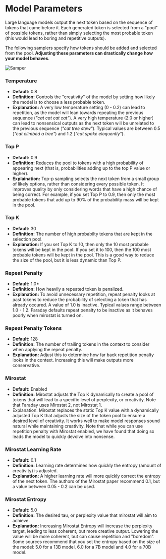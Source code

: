 # Model Parameters

Large language models output the next token based on the sequence of tokens that came before it. Each generated token is selected from a "pool" of possible tokens, rather than simply selecting the most probable token (this would lead to boring and repetitive outputs).

The following samplers specify how tokens should be added and selected from the pool. **Adjusting these parameters can drastically change how your model behaves.**

![Samper](/images/model_settings.png)

### Temperature

- **Default:** 0.8
- **Definition:** Controls the "creativity" of the model by setting how likely the model is to choose a less probable token.
- **Explanation:** A very low temperature setting (0 - 0.2) can lead to repetition, as the model will lean towards repeating the previous sequence (_"cat cat cat cat"_). A very high temperature (2.0 or higher) can lead to nonsensical outputs as the next token will be unrelated to the previous sequence (_"cat tree stew"_). Typical values are between 0.5 (_"cat climbed a tree"_) and 1.2 (_"cat spoke eloquently"_).

### Top P

- **Default:** 0.9
- **Definition:** Reduces the pool to tokens with a high probability of appearing next (that is, probabilities adding up to the top P value or higher).
- **Explaination:** Top-p sampling selects the next token from a small group of likely options, rather than considering every possible token. It improves quality by only considering words that have a high chance of being correct. For example, if you set Top P to 0.9, then only the most probable tokens that add up to 90% of the probability mass will be kept in the pool.

### Top K

- **Default:** 30
- **Definition:** The number of high probabilty tokens that are kept in the selection pool.
- **Explanation:** If you set Top K to 10, then only the 10 most probable tokens will be kept in the pool. If you set it to 100, then the 100 most probable tokens will be kept in the pool. This is a good way to reduce the size of the pool, but it is less dynamic than Top P.

### Repeat Penalty

- **Default:** 1.0\*
- **Definition:** How heavily a repeated token is penalized.
- **Explanation:** To avoid unnecessary repetition, repeat penalty looks at past tokens to reduce the probability of selecting a token that has already occured. A value of 1.0 is inactive. Typical values range between 1.0 - 1.2. Faraday defaults repeat penalty to be inactive as it behaves poorly when mirostat is turned on.

### Repeat Penalty Tokens

- **Default:** 128
- **Definition:** The number of trailing tokens in the context to consider when applying the repeat penalty.
- **Explanation:** Adjust this to determine how far back repetition penalty looks in the context. Increasing this will make outputs more conservative.

### Mirostat

- **Default:** Enabled
- **Definition:** Mirostat adjusts the Top K dynamically to create a pool of tokens that will lead to a specific level of perplexity, or creativity. Note that Faraday uses Mirostat 2, not Mirostat 1.
- Explanation: Mirostat replaces the static Top K value with a dynamically adjusted Top K that adjusts the size of the token pool to ensure a desired level of creativity. It works well to make model responses sound natural while maintaining creativity. Note that while you can use repetition penalty with Mirostat enabled, we have found that doing so leads the model to quickly devolve into nonsense.

### Mirostat Learning Rate

- **Default:** 0.1
- **Definition:** Learning rate determines how quickly the entropy (amount of creativity) is adjusted.
- **Explanation:** A higher learning rate will more quickly correct the entropy of the next token. The authors of the Mirostat paper recommend 0.1, but a value between 0.05 - 0.2 can be used.

### Mirostat Entropy

- **Default:** 5.0
- **Definition:** The desired tau, or perplexity value that mirostat will aim to achieve.
- **Explanation:** Increasing Mirostat Entropy will increase the perplexity target, leading to less coherent, but more creative output. Lowering the value will be more coherent, but can cause repetition and "boredom". Some sources recommend that you set the entropy based on the size of the model: 5.0 for a 13B model, 6.0 for a 7B model and 4.0 for a 70B model.
